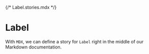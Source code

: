 {/* Label.stories.mdx */}



<Meta title="Slider" component={Slider} />

# Label

With `MDX`, we can define a story for `Label` right in the middle of our Markdown documentation.

<Canvas>
  <Story name="Main">
    <Slider />
  </Story>
</Canvas>
